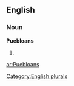 ==English==

===Noun===
'''Puebloans'''

# {{plural of|[[Puebloan]]}}

[[Category:English plurals]]

[[ar:Puebloans]]